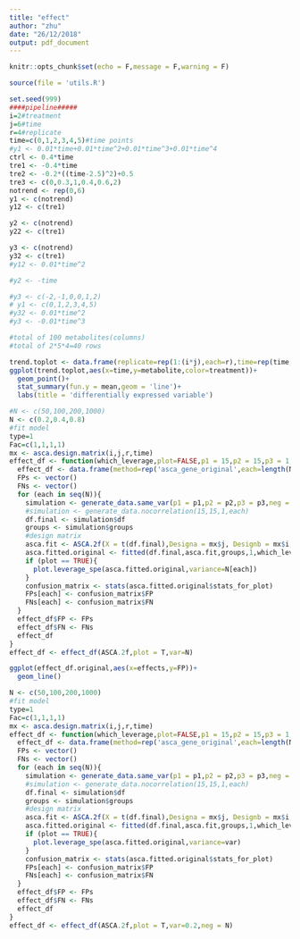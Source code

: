 ```yaml
---
title: "effect"
author: "zhu"
date: "26/12/2018"
output: pdf_document
---
```


```r
knitr::opts_chunk$set(echo = F,message = F,warning = F)
```
```r
source(file = 'utils.R')
```
```r
set.seed(999)
####pipeline#####
i=2#treatment
j=6#time
r=4#replicate
time=c(0,1,2,3,4,5)#time points
#y1 <- 0.01*time+0.01*time^2+0.01*time^3+0.01*time^4
ctrl <- 0.4*time
tre1 <- -0.4*time
tre2 <- -0.2*((time-2.5)^2)+0.5
tre3 <- c(0,0.3,1,0.4,0.6,2)
notrend <- rep(0,6)
y1 <- c(notrend)
y12 <- c(tre1)

y2 <- c(notrend)
y22 <- c(tre1)

y3 <- c(notrend)
y32 <- c(tre1)
#y12 <- 0.01*time^2

#y2 <- -time

#y3 <- c(-2,-1,0,0,1,2)
# y1 <- c(0,1,2,3,4,5)
#y32 <- 0.01*time^2
#y3 <- -0.01*time^3

#total of 100 metabolites(columns)
#total of 2*5*4=40 rows
```

```r
trend.toplot <- data.frame(replicate=rep(1:(i*j),each=r),time=rep(time,each=r),treatment=factor(rep(1:i,each=j*r)),metabolite=generate_data.same_var(p1 = 15,p2 = 15,p3 = 1,neg = 100,var = 0.2)$df[1,])
ggplot(trend.toplot,aes(x=time,y=metabolite,color=treatment))+
  geom_point()+
  stat_summary(fun.y = mean,geom = 'line')+
  labs(title = 'differentially expressed variable')
```

```r
#N <- c(50,100,200,1000)
N <- c(0.2,0.4,0.8)
#fit model
type=1
Fac=c(1,1,1,1)
mx <- asca.design.matrix(i,j,r,time)
effect_df <- function(which_leverage,plot=FALSE,p1 = 15,p2 = 15,p3 = 1,neg = 1000,var = 0.2){
  effect_df <- data.frame(method=rep('asca_gene_original',each=length(N)),effects=N)
  FPs <- vector()
  FNs <- vector()
  for (each in seq(N)){
    simulation <- generate_data.same_var(p1 = p1,p2 = p2,p3 = p3,neg = neg,var = N[each])
    #simulation <- generate_data.nocorrelation(15,15,1,each)
    df.final <- simulation$df
    groups <- simulation$groups
    #design matrix
    asca.fit <- ASCA.2f(X = t(df.final),Designa = mx$j, Designb = mx$i,type = type, Fac = Fac,showvar = F,showscree = F)
    asca.fitted.original <- fitted(df.final,asca.fit,groups,1,which_leverage)
    if (plot == TRUE){
      plot.leverage_spe(asca.fitted.original,variance=N[each])
    }
    confusion_matrix <- stats(asca.fitted.original$stats_for_plot)
    FPs[each] <- confusion_matrix$FP
    FNs[each] <- confusion_matrix$FN
  }
  effect_df$FP <- FPs
  effect_df$FN <- FNs
  effect_df
}
effect_df <- effect_df(ASCA.2f,plot = T,var=N)
```

```r
ggplot(effect_df.original,aes(x=effects,y=FP))+
  geom_line()
```


```r
N <- c(50,100,200,1000)
#fit model
type=1
Fac=c(1,1,1,1)
mx <- asca.design.matrix(i,j,r,time)
effect_df <- function(which_leverage,plot=FALSE,p1 = 15,p2 = 15,p3 = 1,neg = 1000,var = 0.2){
  effect_df <- data.frame(method=rep('asca_gene_original',each=length(N)),effects=N)
  FPs <- vector()
  FNs <- vector()
  for (each in seq(N)){
    simulation <- generate_data.same_var(p1 = p1,p2 = p2,p3 = p3,neg = N[each],var=var)
    #simulation <- generate_data.nocorrelation(15,15,1,each)
    df.final <- simulation$df
    groups <- simulation$groups
    #design matrix
    asca.fit <- ASCA.2f(X = t(df.final),Designa = mx$j, Designb = mx$i,type = type, Fac = Fac,showvar = F,showscree = F)
    asca.fitted.original <- fitted(df.final,asca.fit,groups,1,which_leverage)
    if (plot == TRUE){
      plot.leverage_spe(asca.fitted.original,variance=var)
    }
    confusion_matrix <- stats(asca.fitted.original$stats_for_plot)
    FPs[each] <- confusion_matrix$FP
    FNs[each] <- confusion_matrix$FN
  }
  effect_df$FP <- FPs
  effect_df$FN <- FNs
  effect_df
}
effect_df <- effect_df(ASCA.2f,plot = T,var=0.2,neg = N)
```




